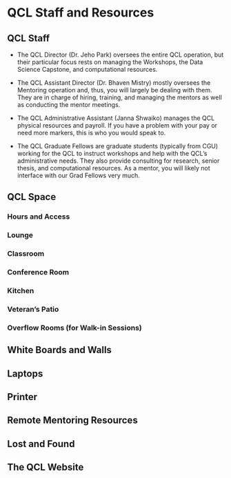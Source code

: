 # QCL Staff and Resources

## QCL Staff

- The QCL Director (Dr. Jeho Park) oversees the entire QCL operation, but their particular focus rests on managing the Workshops, the Data Science Capstone, and computational resources.

- The QCL Assistant Director (Dr. Bhaven Mistry) mostly oversees the Mentoring operation and, thus, you will largely be dealing with them. They are in charge of hiring, training, and managing the mentors as well as conducting the mentor meetings.

- The QCL Administrative Assistant (Janna Shwaiko) manages the QCL physical resources and payroll. If you have a problem with your pay or need more markers, this is who you would speak to.

- The QCL Graduate Fellows are graduate students (typically from CGU) working for the QCL to instruct workshops and help with the QCL's administrative needs. They also provide consulting for research, senior thesis, and computational resources. As a mentor, you will likely not interface with our Grad Fellows very much.

## QCL Space

### Hours and Access

### Lounge

### Classroom

### Conference Room

### Kitchen

### Veteran's Patio

### Overflow Rooms (for Walk-in Sessions)

## White Boards and Walls

## Laptops

## Printer

## Remote Mentoring Resources

## Lost and Found

## The QCL Website
